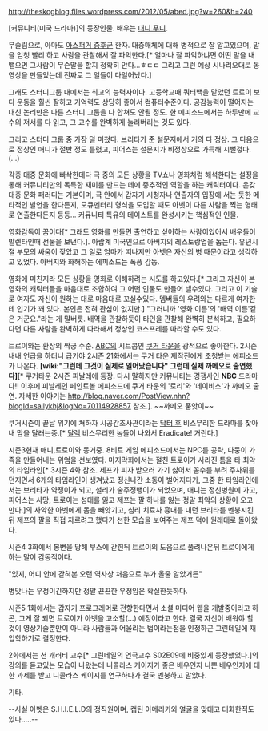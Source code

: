 http://theskogblog.files.wordpress.com/2012/05/abed.jpg?w=260&h=240


[커뮤니티(미국 드라마)]의 등장인물. 배우는 [[대니 푸디]].

무슬림으로, 아마도 [[아스퍼거 증후군]] 환자. 대중매체에 대해 병적으로 잘 알고있으며, 말을 엄청 빨리 하고 사람을 관찰해서 잘 파악한다.[* 얼마나 잘 파악하냐면 어떤 말을 내뱉으면 그사람이 무슨말을 할지 정확히 안다...ㅎㄷㄷ 그리고 그런 예상 시나리오대로 동영상을 만들었는데 진짜로 그 일들이 다일어났다.]

그래도 스터디그룹 내에서는 최고의 능력자이다. 고등학교때 쿼터백을 맡았던 트로이 보다 운동을 훨씬 잘하고 기억력도 상당히 좋아서 컴퓨터수준이다. 공감능력이 떨어지는 대신 논리만은 다른 스터디 그룹을 다 합쳐도 안될 정도. 한 에피소드에서는 하루만에 교수의 저서를 다 읽고, 그 교수를 완벽하게 눌러버리는 것도 있다.

그리고 스터디 그룹 중 가장 덜 미쳤다. 브리타가 준 설문지에서 거의 다 정상. 그 다음으로 정상인 애니가 절반 정도 틀렸고, 피어스는 설문지가 비정상으로 가득해 시뻘겋다.(...)

각종 대중 문화에 빠삭한데다 극 중의 모든 상황을 TV쇼나 영화처럼 해석한다는 설정을 통해 커뮤니티만의 독특한 재미를 만드는 데에 중추적인 역할을 하는 캐릭터이다. 온갖 대중 문화 패러디는 기본이며, 극 안에서 갑자기 시청자나 연출자의 입장에 서는 듯한 메타적인 발언을 한다든지, 모큐멘터리 형식을 도입할 때도 아벳이 다른 사람을 찍는 형태로 연출한다든지 등등... 커뮤니티 특유의 테이스트를 완성시키는 핵심적인 인물.

영화감독이 꿈이다[* 그래도 영화를 만들면 출연하고 싶어하는 사람이있어서 배우들이 발렌타인때 선물을 보낸다.]. 아랍계 미국인으로 아버지의 레스토랑업을 돕는다. 유년시절 부모의 싸움이 잦았고 그 일로 엄마가 떠나지만 아벳은 자신의 병 때문이라고 생각하고 있었다. 아버지와 화해하는 에피소드는 폭풍 감동.

영화에 미친지라 모든 상황을 영화로 이해하려는 시도를 하고있다.[* 그리고 자신이 본 영화의 캐릭터들을 마음대로 조합하여 그 어떤 인물도 만들어 낼수있다. 그리고 이 기술로 여자도 자신이 원하는 대로 마음대로 꼬실수있다. 멤버들의 우려와는 다르게 여자한테 인기가 꽤 있다. 본인은 전혀 관심이 없지만.] "그러니까 '영화 이름'의 '배역 이름'같은 거군요."라는 게 말버릇. 배역을 관찰하듯이 타인을 관찰해 완벽히 분석하고, 필요하다면 다른 사람을 완벽하게 따라해서 정상인 코스프레를 따라할 수도 있다.

트로이와는 환상의 짝궁 수준. [[ABC]]의 시트콤인 [[쿠거 타운]]을 광적으로 좋아한다. 2시즌 내내 언급을 하더니 급기야 2시즌 21화에서는 쿠거 타운 제작진에게 초청받는 에피소드가 나온다. '''[wiki:"그런데 그것이 실제로 일어났습니다" 그런데 실제 까메오로 출연했다]'''[* 쿠거타운 2시즌 피날레에  등장. 다시 말하지만 커뮤니티는 경쟁사인 '''NBC''' 드라마다!! 이후에 피날레인 페인트볼 에피소드에 쿠거 타운의 '로리'와 '데이비스'가 까메오 출연. 자세한 이야기는 http://blog.naver.com/PostView.nhn?blogId=sallykhj&logNo=70114928857 참조.]. ~~까메오 품앗이~~ 

쿠거시즌이 끝날 위기에 쳐하자 시공간조사관이라는 [[닥터 후]] 비스무리한 드라마를 찾아내 맘을 달래는중.[* [[달렉]] 비스무리한 놈들이 나와서 Eradicate! 거린다.]

시즌3현재 애니,트로이와 동거중. 8비트 게임 에피소드에서는 NPC를 공략, 다둥이 가족을 만들어내는 위엄을 선보였다. 마지막화에서는 절친 트로이가 사라진 틈을 타 최악의 타임라인[* 3시즌 4화 참조. 제프가 피자 받으러 가기 싫어서 꼼수를 부려 주사위를 던지면서 6개의 타임라인이 생겨났고 정신나간 소동이 벌어지다가, 그중 한 타임라인에서는 브리타가 약쟁이가 되고, 셜리가 술주정뱅이가 되었으며, 애니는 정신병원에 가고, 피어스는 사망, 트로이는 성대를 잃고 제프는 팔 하나를 잃는 정말 최악의 상황이 오고 만다.]의 사악한 아벳에게 몸을 빼앗기고, 심리 치료사 흉내를 내던 브리타를 멘붕시킨 뒤 제프의 팔을 직접 자르려고 했다가 선한 모습을 보여주는 제프 덕에 원래대로 돌아왔다.

시즌4 3화에서 봉변을 당해 부스에 갇힌뒤 트로이의 도움으로 풀려나온뒤 트로이에게 하는 말이 감동적이다.

"있지, 어디 안에 갇혀본 오랜 역사상 처음으로 누가 올줄 알았거든"

병맛나는 우정이긴하지만 정말 끈끈한 우정임은 확실한듯하다.

시즌5 1화에서는 갑자기 프로그래머로 전향한다면서 소셜 미디어 웹을 개발중이라고 하곤, 그게 잘 되면 트로이가 아벳을 고소할(...) 에정이라고 한다. 결국 자신이 배워야 할 것이 영상기술뿐만이 아니라 사람들과 어울리는 법이라는점을 인정하곤 그린데일에 재입학하기로 결정한다. 

2화에서는 션 개러티 교수[* 그린데일의 연극교수 S02E09에 비중있게 등장했었다.]의 강의를 듣고있는 모습이 나왔는데
니콜라스 케이지가 좋은 배우인지 나쁜 배우인지에 대한 과제를 받고 니콜라스 케이지를 연구하다가 결국 멘붕하고 말았다.


기타.

--사실 아벳은 S.H.I.E.L.D의 정직원이며, 캡틴 아메리카와 얼굴을 맞대고 대화한적도 있다.....--
